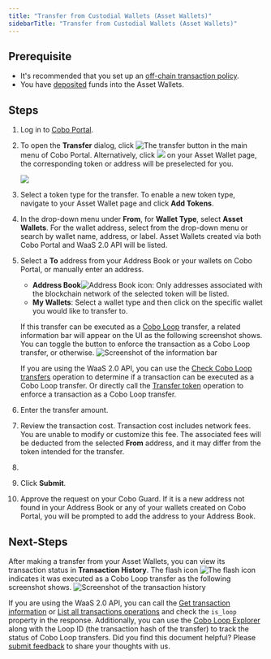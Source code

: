 ```yaml
---
title: "Transfer from Custodial Wallets (Asset Wallets)"
sidebarTitle: "Transfer from Custodial Wallets (Asset Wallets)"
---
```



## Prerequisite

- It's recommended that you set up an [off-chain transaction policy](/en/portal/risk-controls/off-chain-tx-set-transfer).
- You have [deposited](/en/portal/custodial-wallets/transfers) funds into the Asset Wallets.

## Steps

1. Log in to [Cobo Portal](https://portal.cobo.com/login).

2. To open the **Transfer** dialog, click <img src="/en/images/transfers/transfer-button.svg" className="icon" alt="The transfer button" /> in the main menu of Cobo Portal. Alternatively, click <img src="/en/images/custodial-wallet/withdraw-icon.png" className="icon"/> on your Asset Wallet page, the corresponding token or address will be preselected for you.

    <img src="/en/images/transfers/transfer-button-location.png" className="screenshot_modal"/>

3. Select a token type for the transfer. To enable a new token type, navigate to your Asset Wallet page and click **Add Tokens**.
4. In the drop-down menu under **From**, for **Wallet Type**, select **Asset Wallets**. For the wallet address, select from the drop-down menu or search by wallet name, address, or label. Asset Wallets created via both Cobo Portal and WaaS 2.0 API will be listed.
5. Select a **To** address from your Address Book or your wallets on Cobo Portal, or manually enter an address.
    
    - **Address Book**<img src="/en/images/common/icon_address_book.svg" className="icon" alt="Address Book icon" />: Only addresses associated with the blockchain network of the selected token will be listed.
    - **My Wallets**: Select a wallet type and then click on the specific wallet you would like to transfer to.

    If this transfer can be executed as a [Cobo Loop](/en/portal/custodial-wallets/cobo-loop) transfer, a related information bar will appear on the UI as the following screenshot shows. You can toggle the button to enforce the transaction as a Cobo Loop transfer, or otherwise.
    <img src="/en/images/transfers/loop_info_bar.png" className="screenshot_full_screen" alt="Screenshot of the information bar" />

    <Info>If you are using the WaaS 2.0 API, you can use the [Check Cobo Loop transfers](https://www.cobo.com/developers/v2/api-references/transactions/check-loop-transfers) operation to determine if a transaction can be executed as a Cobo Loop transfer. Or directly call the [Transfer token](https://www.cobo.com/developers/v2/api-references/transactions/transfer-token) operation to enforce a transaction as a Cobo Loop transfer.</Info>

6. Enter the transfer amount.
7. Review the transaction cost. Transaction cost includes network fees. You are unable to modify or customize this fee. The associated fees will be deducted from the selected **From** address, and it may differ from the token intended for the transfer.
8. <MySnippet />
9. Click **Submit**.
10. Approve the request on your Cobo Guard. If it is a new address not found in your Address Book or any of your wallets created on Cobo Portal, you will be prompted to add the address to your Address Book.

## Next-Steps

After making a transfer from your Asset Wallets, you can view its transaction status in **Transaction History**. The flash icon <img src="/en/images/custodial-wallet/icon_loop.png" className="icon" alt="The flash icon" /> indicates it was executed as a Cobo Loop transfer as the following screenshot shows.
<img src="/en/images/transfers/loop_history.png" className="screenshot_full_screen" alt="Screenshot of the transaction history" />

If you are using the WaaS 2.0 API, you can call the [Get transaction information](https://www.cobo.com/developers/v2/api-references/transactions/get-transaction-information) or [List all transactions operations](https://www.cobo.com/developers/v2/api-references/transactions/list-all-transactions) and check the `is_loop` property in the response. 
Additionally, you can use the [Cobo Loop Explorer](https://loop.top/) along with the Loop ID (the transaction hash of the transfer) to track the status of Cobo Loop transfers.
<Tip>Did you find this document helpful? Please [submit feedback](https://forms.zohopublic.com/cobo/form/DocumentFeedbackForm/formperma/QvLOhxJv1_JMsJ-1dleZ8Itb_7rzN-LtgvsDdxosoVI?referrername=manuals) to share your thoughts with us.</Tip>
